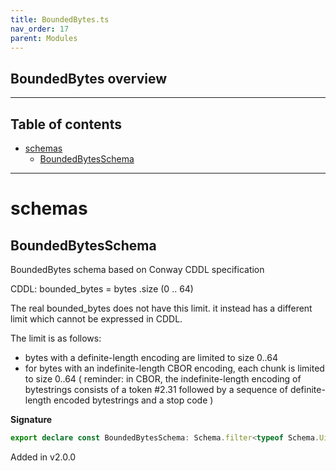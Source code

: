 ```yaml
---
title: BoundedBytes.ts
nav_order: 17
parent: Modules
---
```


## BoundedBytes overview

---

<h2 className="text-delta">Table of contents</h2>

- [schemas](#schemas)
  - [BoundedBytesSchema](#boundedbytesschema)

---

# schemas

## BoundedBytesSchema

BoundedBytes schema based on Conway CDDL specification

CDDL: bounded_bytes = bytes .size (0 .. 64)

The real bounded_bytes does not have this limit. it instead has
a different limit which cannot be expressed in CDDL.

The limit is as follows:

- bytes with a definite-length encoding are limited to size 0..64
- for bytes with an indefinite-length CBOR encoding, each chunk is
  limited to size 0..64
  ( reminder: in CBOR, the indefinite-length encoding of
  bytestrings consists of a token #2.31 followed by a sequence
  of definite-length encoded bytestrings and a stop code )

**Signature**

```ts
export declare const BoundedBytesSchema: Schema.filter<typeof Schema.Uint8ArrayFromSelf>
```

Added in v2.0.0
